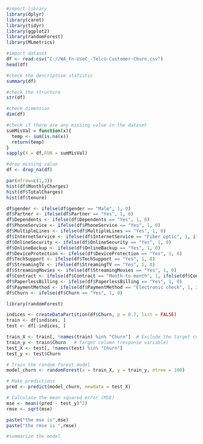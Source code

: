 
```{r}
#import library
library(dplyr)
library(caret)
library(tidyr)
library(ggplot2)
library(randomForest)
library(MLmetrics)
```

```{r}
#import dataset
df <- read.csv("C://WA_Fn-UseC_-Telco-Customer-Churn.csv")
head(df)
```

```{r}
#check the descriptive statistic
summary(df)
```

```{r}
#check the structure
str(df)
```

```{r}
#check dimension
dim(df)
```

```{r}
#check if there are any missing value in the dataset
sumMisVal = function(x){
  temp <- sum(is.na(x))
  return(temp)
}
sapply(X = df,FUN = sumMisVal)
```

```{r}
#drop missing value
df <- drop_na(df)
```

```{r}
par(mfrow=c(1,3))
hist(df$MonthlyCharges)
hist(df$TotalCharges)
hist(df$tenure)
```



```{r}
df$gender <- ifelse(df$gender == "Male", 1, 0)
df$Partner <- ifelse(df$Partner == "Yes", 1, 0)
df$Dependents <- ifelse(df$Dependents == "Yes", 1, 0)
df$PhoneService <- ifelse(df$PhoneService == "Yes", 1, 0)
df$MultipleLines <- ifelse(df$MultipleLines == "Yes", 1, 0)
df$InternetService <- ifelse(df$InternetService == "Fiber optic", 1, ifelse(df$InternetService == "DSL", 2, 0))
df$OnlineSecurity <- ifelse(df$OnlineSecurity == "Yes", 1, 0)
df$OnlineBackup <- ifelse(df$OnlineBackup == "Yes", 1, 0)
df$DeviceProtection <- ifelse(df$DeviceProtection == "Yes", 1, 0)
df$TechSupport <- ifelse(df$TechSupport == "Yes", 1, 0)
df$StreamingTV <- ifelse(df$StreamingTV == "Yes", 1, 0)
df$StreamingMovies <- ifelse(df$StreamingMovies == "Yes", 1, 0)
df$Contract <- ifelse(df$Contract == "Month-to-month", 1, ifelse(df$Contract == "One year", 2, 3))
df$PaperlessBilling <- ifelse(df$PaperlessBilling == "Yes", 1, 0)
df$PaymentMethod <- ifelse(df$PaymentMethod == "Electronic check", 1, ifelse(df$PaymentMethod == "Mailed check", 2, ifelse(df$PaymentMethod == "Bank transfer (automatic)", 3, 4)))
df$Churn <- ifelse(df$Churn == "Yes", 1, 0)
```


```{r}
library(randomForest)

indices <- createDataPartition(df$Churn, p = 0.7, list = FALSE)
train <- df[indices, ]
test <- df[-indices, ]

train_X <- train[, !names(train) %in% "Churn"]  # Exclude the target column
train_y <- train$Churn   # Target column (response variable)
test_X <- test[, !names(test) %in% "Churn"]
test_y <- test$Churn

# Train the random forest model
model_churn <- randomForest(x = train_X, y = train_y, ntree = 100)

# Make predictions
pred <- predict(model_churn, newdata = test_X)

# Calculate the mean squared error (MSE)
mse <- mean((pred - test_y)^2)
rmse <- sqrt(mse)

paste("the mse is",mse)
paste("the rmse is ",rmse)
```
```{r}
#summarize the model

```

